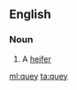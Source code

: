 ==English==

===Noun===
{{en-noun}}

# {{context|Scotland and Northern England}} A [[heifer]]

[[ml:quey]]
[[ta:quey]]